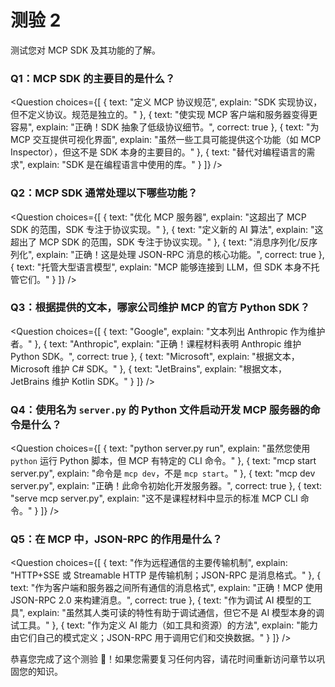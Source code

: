 # 测验 2

测试您对 MCP SDK 及其功能的了解。

### Q1：MCP SDK 的主要目的是什么？

<Question
  choices={[
    {
      text: "定义 MCP 协议规范",
      explain: "SDK 实现协议，但不定义协议。规范是独立的。"
    },
    {
      text: "使实现 MCP 客户端和服务器变得更容易",
      explain: "正确！SDK 抽象了低级协议细节。",
      correct: true
    },
    {
      text: "为 MCP 交互提供可视化界面",
      explain: "虽然一些工具可能提供这个功能（如 MCP Inspector），但这不是 SDK 本身的主要目的。"
    },
    {
      text: "替代对编程语言的需求",
      explain: "SDK 是在编程语言中使用的库。"
    }
  ]}
/>

### Q2：MCP SDK 通常处理以下哪些功能？

<Question
  choices={[
    {
      text: "优化 MCP 服务器",
      explain: "这超出了 MCP SDK 的范围，SDK 专注于协议实现。"
    },
    {
      text: "定义新的 AI 算法",
      explain: "这超出了 MCP SDK 的范围，SDK 专注于协议实现。"
    },
    {
      text: "消息序列化/反序列化",
      explain: "正确！这是处理 JSON-RPC 消息的核心功能。",
      correct: true
    },
    {
      text: "托管大型语言模型",
      explain: "MCP 能够连接到 LLM，但 SDK 本身不托管它们。"
    }
  ]}
/>

### Q3：根据提供的文本，哪家公司维护 MCP 的官方 Python SDK？

<Question
  choices={[
    {
      text: "Google",
      explain: "文本列出 Anthropic 作为维护者。"
    },
    {
      text: "Anthropic",
      explain: "正确！课程材料表明 Anthropic 维护 Python SDK。",
      correct: true
    },
    {
      text: "Microsoft",
      explain: "根据文本，Microsoft 维护 C# SDK。"
    },
    {
      text: "JetBrains",
      explain: "根据文本，JetBrains 维护 Kotlin SDK。"
    }
  ]}
/>

### Q4：使用名为 `server.py` 的 Python 文件启动开发 MCP 服务器的命令是什么？

<Question
  choices={[
    {
      text: "python server.py run",
      explain: "虽然您使用 `python` 运行 Python 脚本，但 MCP 有特定的 CLI 命令。"
    },
    {
      text: "mcp start server.py",
      explain: "命令是 `mcp dev`，不是 `mcp start`。"
    },
    {
      text: "mcp dev server.py",
      explain: "正确！此命令初始化开发服务器。",
      correct: true
    },
    {
      text: "serve mcp server.py",
      explain: "这不是课程材料中显示的标准 MCP CLI 命令。"
    }
  ]}
/>

### Q5：在 MCP 中，JSON-RPC 的作用是什么？

<Question
  choices={[
    {
      text: "作为远程通信的主要传输机制",
      explain: "HTTP+SSE 或 Streamable HTTP 是传输机制；JSON-RPC 是消息格式。"
    },
    {
      text: "作为客户端和服务器之间所有通信的消息格式",
      explain: "正确！MCP 使用 JSON-RPC 2.0 来构建消息。",
      correct: true
    },
    {
      text: "作为调试 AI 模型的工具",
      explain: "虽然其人类可读的特性有助于调试通信，但它不是 AI 模型本身的调试工具。"
    },
    {
      text: "作为定义 AI 能力（如工具和资源）的方法",
      explain: "能力由它们自己的模式定义；JSON-RPC 用于调用它们和交换数据。"
    }
  ]}
/>

恭喜您完成了这个测验 🥳！如果您需要复习任何内容，请花时间重新访问章节以巩固您的知识。